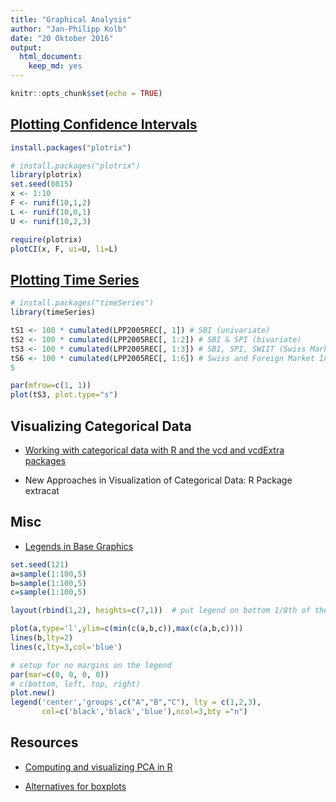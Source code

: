 ```yaml
---
title: "Graphical Analysis"
author: "Jan-Philipp Kolb"
date: "20 Oktober 2016"
output: 
  html_document: 
    keep_md: yes
---
```


```r
knitr::opts_chunk$set(echo = TRUE)
```

## [Plotting Confidence Intervals](http://stackoverflow.com/questions/14069629/plotting-confidence-intervals)

```r
install.packages("plotrix")
```



```r
# install.packages("plotrix")
library(plotrix)
set.seed(0815)
x <- 1:10
F <- runif(10,1,2) 
L <- runif(10,0,1)
U <- runif(10,2,3)

require(plotrix)
plotCI(x, F, ui=U, li=L)
```

## [Plotting Time Series](https://cran.r-project.org/web/packages/timeSeries/vignettes/timeSeriesPlot.pdf)

```r
# install.packages("timeSeries")
library(timeSeries)
```

```r
tS1 <- 100 * cumulated(LPP2005REC[, 1]) # SBI (univariate)
tS2 <- 100 * cumulated(LPP2005REC[, 1:2]) # SBI & SPI (bivariate)
tS3 <- 100 * cumulated(LPP2005REC[, 1:3]) # SBI, SPI, SWIIT (Swiss Market)
tS6 <- 100 * cumulated(LPP2005REC[, 1:6]) # Swiss and Foreign Market Indexes
5
```

```r
par(mfrow=c(1, 1))
plot(tS3, plot.type="s")
```


## Visualizing Categorical Data

- [Working with categorical data with R and the vcd and vcdExtra packages](https://cran.r-project.org/web/packages/vcdExtra/vignettes/vcd-tutorial.pdf)

- New Approaches in Visualization of Categorical Data: R Package extracat

## Misc 

- [Legends in Base Graphics](http://stackoverflow.com/questions/3932038/plot-a-legend-outside-of-the-plotting-area-in-base-graphics)

```r
set.seed(121)
a=sample(1:100,5)
b=sample(1:100,5)
c=sample(1:100,5)

layout(rbind(1,2), heights=c(7,1))  # put legend on bottom 1/8th of the chart

plot(a,type='l',ylim=c(min(c(a,b,c)),max(c(a,b,c))))
lines(b,lty=2)
lines(c,lty=3,col='blue')

# setup for no margins on the legend
par(mar=c(0, 0, 0, 0))
# c(bottom, left, top, right)
plot.new()
legend('center','groups',c("A","B","C"), lty = c(1,2,3),
       col=c('black','black','blue'),ncol=3,bty ="n")
```



## Resources

- [Computing and visualizing PCA in R](https://www.r-bloggers.com/computing-and-visualizing-pca-in-r/)

- [Alternatives for boxplots](http://www.sthda.com/english/wiki/ggplot2-easy-way-to-mix-multiple-graphs-on-the-same-page-r-software-and-data-visualization)
